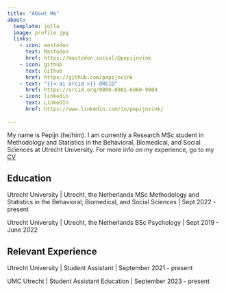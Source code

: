 ```yaml
---
title: "About Me"
about:
  template: jolla
  image: profile.jpg
  links:
    - icon: mastodon
      text: Mastodon
      href: https://mastodon.social/@pepijnvink
    - icon: github
      text: Github
      href: https://github.com/pepijnvink
    - text: "{{< ai orcid >}} ORCID"
      href: https://orcid.org/0000-0001-6960-9904
    - icon: linkedin
      text: LinkedIn
      href: https://www.linkedin.com/in/pepijnvink/
      
---
```


My name is Pepijn (he/him). I am currently a Research MSc student in Methodology and Statistics in the Behavioral, Biomedical, and Social Sciences at Utrecht University. For more info on my experience, go to my [CV](https://pepijnvink.github.io/CV)

## Education

Utrecht University | Utrecht, the Netherlands
MSc Methodology and Statistics in the Behavioral, Biomedical, and Social Sciences | Sept 2022 - present

Utrecht University | Utrecht, the Netherlands
BSc Psychology | Sept 2019 - June 2022

## Relevant Experience

Utrecht University | Student Assistant | September 2021 - present

UMC Utrecht | Student Assistant Education | September 2023 - present